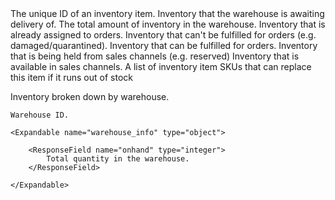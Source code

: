 <Expandable title="Inventory Item">

<ResponseField name="id" type="string">
  The unique ID of an inventory item.
</ResponseField>

<ResponseField name="name" type="string">
</ResponseField>

<ResponseField name="active" type="boolean">
</ResponseField>

<ResponseField name="awaiting" type="integer">
  Inventory that the warehouse is awaiting delivery of.
</ResponseField>

<ResponseField name="onhand" type="integer">
  The total amount of inventory in the warehouse.
</ResponseField>

<ResponseField name="committed" type="integer">
  Inventory that is already assigned to orders.
</ResponseField>

<ResponseField name="unfulfillable" type="integer">
  Inventory that can't be fulfilled for orders (e.g. damaged/quarantined).
</ResponseField>

<ResponseField name="fulfillable" type="integer">
  Inventory that can be fulfilled for orders.
</ResponseField>

<ResponseField name="unsellable" type="integer">
  Inventory that is being held from sales channels (e.g. reserved)
</ResponseField>

<ResponseField name="sellable" type="integer">
  Inventory that is available in sales channels.
</ResponseField>

<ResponseField name="substitute_skus" type="list">
  A list of inventory item SKUs that can replace this item if it runs out of stock
</ResponseField>

<ResponseField name="inventory_by_warehouse_id" type="dictionary">

  Inventory broken down by warehouse.

  <Expandable title="Inventory by Warehouse">

  <ResponseField name="warehouse_id_as_key" type="string">

    Warehouse ID.

    <Expandable name="warehouse_info" type="object">

        <ResponseField name="onhand" type="integer">
            Total quantity in the warehouse.
        </ResponseField>

    </Expandable>

  </ResponseField>

  </Expandable>

</ResponseField>

</Expandable>
